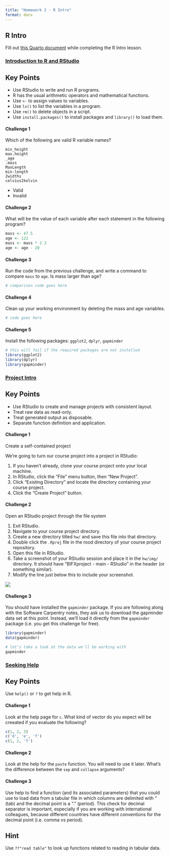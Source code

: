 ```yaml
---
title: "Homework 2 - R Intro"
format: docx
---
```


## R Intro

Fill out [this Quarto document](https://github.com/BIFX552-22/CourseInfo/hw/02Rintro.qmd) while completing the R Intro lesson.

### [Introduction to R and RStudio](https://swcarpentry.github.io/r-novice-gapminder/01-rstudio-intro/index.html)

::: callout-tip
## Key Points

-   Use RStudio to write and run R programs.
-   R has the usual arithmetic operators and mathematical functions.
-   Use `<-` to assign values to variables.
-   Use `ls()` to list the variables in a program.
-   Use `rm()` to delete objects in a script.
-   Use `install.packages()` to install packages and `library()` to load them.
:::

#### Challenge 1

Which of the following are valid R variable names?

    min_height
    max.height
    _age
    .mass
    MaxLength
    min-length
    2widths
    celsius2kelvin

-   Valid
-   Invalid

#### Challenge 2

What will be the value of each variable after each statement in the following program?

```r
mass <- 47.5
age <- 122
mass <- mass * 2.3
age <- age - 20
```

#### Challenge 3

Run the code from the previous challenge, and write a command to compare `mass` to `age`. Is mass larger than age?

```r
# comparison code goes here
```

#### Challenge 4

Clean up your working environment by deleting the mass and age variables.

```r
# code goes here
```

#### Challenge 5

Install the following packages: `ggplot2`, `dplyr`, `gapminder`

```r
# this will fail if the required packages are not installed
library(ggplot2)
library(dplyr)
library(gapminder)
```

### [Project Intro](https://swcarpentry.github.io/r-novice-gapminder/02-project-intro/index.html)

::: callout-tip
## Key Points

-   Use RStudio to create and manage projects with consistent layout.
-   Treat raw data as read-only.
-   Treat generated output as disposable.
-   Separate function definition and application.
:::

#### Challenge 1

Create a self-contained project

We're going to turn our course project into a project in RStudio:

1.  If you haven't already, clone your course project onto your local machine.
2.  In RStudio, click the "File" menu button, then "New Project".
3.  Click "Existing Directory" and locate the directory containing your course project.
4.  Click the "Create Project" button.

#### Challenge 2

Open an RStudio project through the file system

1.  Exit RStudio.
2.  Navigate to your course project directory.
3.  Create a new directory titled `hw/` and save this file into that directory.
3.  Double click the `.Rproj` file in the rood directory of your course project repository.
4.  Open this file in RStudio.
4.  Take a screenshot of your RStudio session and place it in the `hw/img/` directory. It should have "BIFXproject - main - RStudio" in the header (or something similar).
5.  Modify the line just below this to include your screenshot.

![](img/01-rstudio.png)

#### Challenge 3

You should have installed the `gapminder` package. If you are following along with the Software Carpentry notes, they ask us to download the gapminder data set at this point. Instead, we'll load it directly from the `gapminder` package (i.e. you get this challenge for free).

```r
library(gapminder)
data(gapminder)

# let's take a look at the data we'll be working with
gapminder
```


### [Seeking Help](https://swcarpentry.github.io/r-novice-gapminder/03-seeking-help/index.html)

::: callout-tip
## Key Points

Use `help()` or `?` to get help in R.
:::

#### Challenge 1

Look at the help page for `c`. What kind of vector do you expect will be creeated if you evaluate the following?

```r
c(1, 2, 3)
c('d', 'e', 'f')
c(1, 2, 'f')
```

#### Challenge 2

Look at the help for the `paste` function. You will need to use it later. What’s the difference between the `sep` and `collapse` arguments?

#### Challenge 3

Use help to find a function (and its associated parameters) that you could use to load data from a tabular file in which columns are delimited with “\t” (tab) and the decimal point is a “.” (period). This check for decimal separator is important, especially if you are working with international colleagues, because different countries have different conventions for the decimal point (i.e. comma vs period). 

:::{.callout-note collapse="true"}
# Hint
Use `??"read table"` to look up functions related to reading in tabular data.
:::
